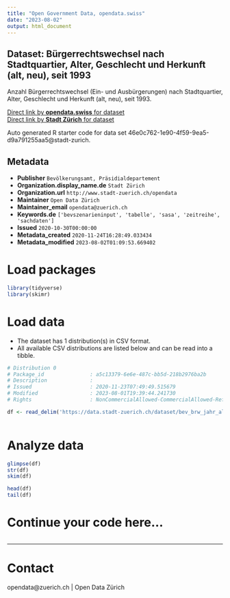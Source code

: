 ```yaml
---
title: "Open Government Data, opendata.swiss"
date: "2023-08-02"
output: html_document
---
```


## Dataset: Bürgerrechtswechsel nach Stadtquartier, Alter, Geschlecht und Herkunft (alt, neu), seit 1993


Anzahl Bürgerrechtswechsel (Ein- und Ausbürgerungen) nach Stadtquartier, Alter, Geschlecht und Herkunft (alt, neu), seit 1993.


[Direct link by **opendata.swiss** for dataset](https://opendata.swiss/de/dataset/burgerrechtswechsel-nach-stadtquartier-alter-geschlecht-und-herkunft-alt-neu-seit-1993)<br>
[Direct link by **Stadt Zürich** for dataset](https://data.stadt-zuerich.ch/dataset/bev_brw_jahr_alter_geschlecht_herkunft_quartier_od5707)

Auto generated R starter code for data set 46e0c762-1e90-4f59-9ea5-d9a791255aa5@stadt-zurich.

## Metadata

- **Publisher** `Bevölkerungsamt, Präsidialdepartement`
- **Organization.display_name.de** `Stadt Zürich`
- **Organization.url** `http://www.stadt-zuerich.ch/opendata`
- **Maintainer** `Open Data Zürich`
- **Maintainer_email** `opendata@zuerich.ch`
- **Keywords.de** `['bevszenarieninput', 'tabelle', 'sasa', 'zeitreihe', 'sachdaten']`
- **Issued** `2020-10-30T00:00:00`
- **Metadata_created** `2020-11-24T16:28:49.033434`
- **Metadata_modified** `2023-08-02T01:09:53.669402`


# Load packages

```r

library(tidyverse)
library(skimr)

```

# Load data

-   The dataset has 1 distribution(s) in CSV format.
-   All available CSV distributions are listed below and can be read into a tibble.

```r

# Distribution 0
# Package_id               : a5c13379-6e6e-487c-bb5d-218b2976ba2b
# Description              : 
# Issued                   : 2020-11-23T07:49:49.515679
# Modified                 : 2023-08-01T19:39:44.241730
# Rights                   : NonCommercialAllowed-CommercialAllowed-ReferenceNotRequired

df <- read_delim('https://data.stadt-zuerich.ch/dataset/bev_brw_jahr_alter_geschlecht_herkunft_quartier_od5707/download/BEV570OD5707.csv')



```

# Analyze data

```r

glimpse(df)
str(df)
skim(df)

head(df)
tail(df)

```

# Continue your code here...

```r

```

------------------------------------------------------------------------

# Contact

opendata@zuerich.ch | Open Data Zürich
